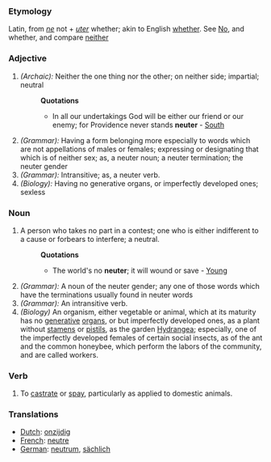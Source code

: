 ===Etymology===
Latin, from ''[[ne]]'' not + ''[[uter]]'' whether; akin to English [[whether]]. See [[No]], and whether, and compare [[neither]]
===Adjective===
#''(Archaic):'' Neither the one thing nor the other; on neither side; impartial; neutral
#:'''Quotations'''
#:*In all our undertakings God will be either our friend or our enemy; for Providence never stands '''neuter''' - [[South]]
#''(Grammar):'' Having a form belonging more especially to words which are not appellations of males or females; expressing or designating that which is of neither sex; as, a neuter noun; a neuter termination; the neuter gender
#''(Grammar):'' Intransitive; as, a neuter verb.
#''(Biology):'' Having no generative organs, or imperfectly developed ones; sexless
===Noun===
#A person who takes no part in a contest; one who is either indifferent to a cause or forbears to interfere; a neutral.
#:'''Quotations'''
#:*The world's no '''neuter'''; it will wound or save - [[Young]]
#''(Grammar):'' A noun of the neuter gender; any one of those words which have the terminations usually found in neuter words
#''(Grammar):'' An intransitive verb.
#''(Biology)'' An organism, either vegetable or animal, which at its maturity has no [[generative]] [[organ]]s, or but imperfectly developed ones, as a plant without [[stamen]]s or [[pistil]]s, as the garden [[Hydrangea]]; especially, one of the imperfectly developed females of certain social insects, as of the ant and the common honeybee, which perform the labors of the community, and are called workers.
===Verb===
#To [[castrate]] or [[spay]], particularly as applied to domestic animals.
===Translations===
*[[Dutch]]: [[onzijdig]]
*[[French]]: [[neutre]]
*[[German]]: [[neutrum]], [[sächlich]]